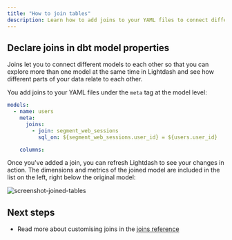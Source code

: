 ```yaml
---
title: "How to join tables"
description: Learn how to add joins to your YAML files to connect different models to each other.
---
```


## Declare joins in dbt model properties

Joins let you to connect different models to each other so that you can explore more than one model at the same time in Lightdash and see how different parts of your data relate to each other.

You add joins to your YAML files under the `meta` tag at the model level:

```yaml
models:
  - name: users
    meta:
      joins:
        - join: segment_web_sessions
          sql_on: ${segment_web_sessions.user_id} = ${users.user_id}

    columns:
```

Once you've added a join, you can refresh Lightdash to see your changes in action. The dimensions and metrics of the joined model are included in the list on the left, right below the original model:

<Frame>
  <img src="/images/guides/screenshot-joined-tables-b819fbf3ae2d43361d84870d38eb86fc.png" alt="screenshot-joined-tables"/>
</Frame>

## Next steps

* Read more about customising joins in the [joins reference](/references/joins)
